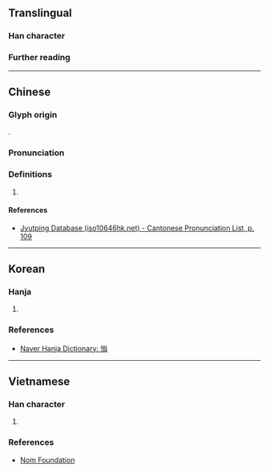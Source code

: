 {{character info}}
==Translingual==

===Han character===
{{Han char|rn=61|rad=心|as=10|sn=13|four=|canj=PCIM|ids=⿰忄翁}}

===Further reading===
{{Han ref|kx=0397.190|dkj=11041|dj=0736.120|hdz=42338.060|uh=6143}}

----

==Chinese==
{{zh-forms}}

===Glyph origin===
{{Han etym}}
{{Han compound|忄|翁|c1=s|c2=p|ls=psc|t1=heart}}.

===Pronunciation===
{{zh-pron
|m=yǎng
|c=ong2
|mc=y
|oc=y
|ma=
|cat=a
}}

===Definitions===
{{head|zh|Han character}}

# {{zh-only|慃𢞡|[[perverse]] (behavior); [[disagreeable]] (character)}}

====References====
* [http://www.iso10646hk.net/jp/document/download.jsp Jyutping Database (iso10646hk.net) - Cantonese Pronunciation List, p. 109]

----

==Korean==

===Hanja===
{{ko-hanja|어그러지다|어그러질|앙}}

# {{rfdef|ko|sort=心10}}

===References===
* [https://hanja.dict.naver.com/hanja?q=慃 Naver Hanja Dictionary: 慃]

----

==Vietnamese==

===Han character===
{{vi-readings|nom=õng|rs=心10}}

# {{rfdef|vi|sort=心10}}

===References===
* [http://nomfoundation.org/common/nom_details.php?codepoint=6143 Nom Foundation]